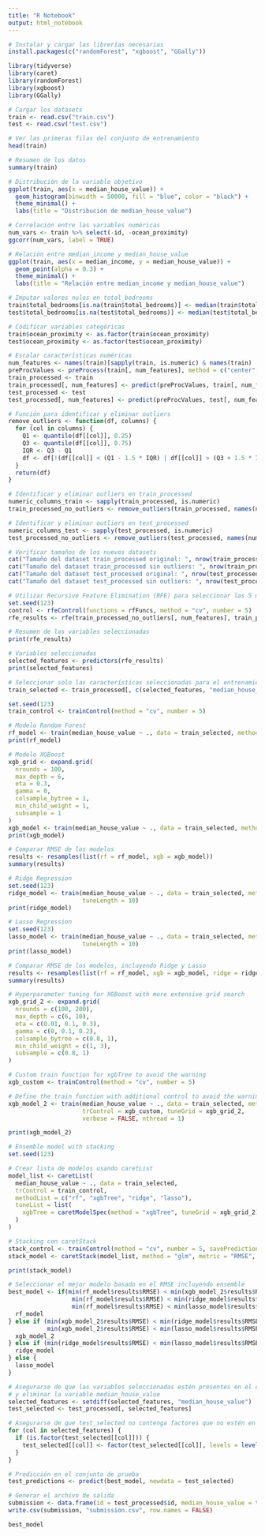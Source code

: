 ```yaml
---
title: "R Notebook"
output: html_notebook
---
```


```r
# Instalar y cargar las librerías necesarias
install.packages(c("randomForest", "xgboost", "GGally"))
```

```r
library(tidyverse)
library(caret)
library(randomForest)
library(xgboost)
library(GGally)
```

```r
# Cargar los datasets
train <- read.csv("train.csv")
test <- read.csv("test.csv")
```

```r
# Ver las primeras filas del conjunto de entrenamiento
head(train)

# Resumen de los datos
summary(train)

# Distribución de la variable objetivo
ggplot(train, aes(x = median_house_value)) +
  geom_histogram(binwidth = 50000, fill = "blue", color = "black") +
  theme_minimal() +
  labs(title = "Distribución de median_house_value")

# Correlación entre las variables numéricas
num_vars <- train %>% select(-id, -ocean_proximity)
ggcorr(num_vars, label = TRUE)

# Relación entre median_income y median_house_value
ggplot(train, aes(x = median_income, y = median_house_value)) +
  geom_point(alpha = 0.3) +
  theme_minimal() +
  labs(title = "Relación entre median_income y median_house_value")
```

```r
# Imputar valores nulos en total_bedrooms
train$total_bedrooms[is.na(train$total_bedrooms)] <- median(train$total_bedrooms, na.rm = TRUE)
test$total_bedrooms[is.na(test$total_bedrooms)] <- median(test$total_bedrooms, na.rm = TRUE)

# Codificar variables categóricas
train$ocean_proximity <- as.factor(train$ocean_proximity)
test$ocean_proximity <- as.factor(test$ocean_proximity)

# Escalar características numéricas
num_features <- names(train)[sapply(train, is.numeric) & names(train) != "median_house_value" & names(train) != "id"]
preProcValues <- preProcess(train[, num_features], method = c("center", "scale"))
train_processed <- train
train_processed[, num_features] <- predict(preProcValues, train[, num_features])
test_processed <- test
test_processed[, num_features] <- predict(preProcValues, test[, num_features])
```

```r
# Función para identificar y eliminar outliers
remove_outliers <- function(df, columns) {
  for (col in columns) {
    Q1 <- quantile(df[[col]], 0.25)
    Q3 <- quantile(df[[col]], 0.75)
    IQR <- Q3 - Q1
    df <- df[!(df[[col]] < (Q1 - 1.5 * IQR) | df[[col]] > (Q3 + 1.5 * IQR)), ]
  }
  return(df)
}

# Identificar y eliminar outliers en train_processed
numeric_columns_train <- sapply(train_processed, is.numeric)
train_processed_no_outliers <- remove_outliers(train_processed, names(numeric_columns_train[numeric_columns_train]))

# Identificar y eliminar outliers en test_processed
numeric_columns_test <- sapply(test_processed, is.numeric)
test_processed_no_outliers <- remove_outliers(test_processed, names(numeric_columns_test[numeric_columns_test]))

# Verificar tamaños de los nuevos datasets
cat("Tamaño del dataset train_processed original: ", nrow(train_processed), "\n")
cat("Tamaño del dataset train_processed sin outliers: ", nrow(train_processed_no_outliers), "\n")
cat("Tamaño del dataset test_processed original: ", nrow(test_processed), "\n")
cat("Tamaño del dataset test_processed sin outliers: ", nrow(test_processed_no_outliers), "\n")
```

```r
# Utilizar Recursive Feature Elimination (RFE) para seleccionar las 5 mejores variables en el dataset sin outliers
set.seed(123)
control <- rfeControl(functions = rfFuncs, method = "cv", number = 5)
rfe_results <- rfe(train_processed_no_outliers[, num_features], train_processed_no_outliers$median_house_value, sizes = c(1:10), rfeControl = control)

# Resumen de las variables seleccionadas
print(rfe_results)

# Variables seleccionadas
selected_features <- predictors(rfe_results)
print(selected_features)
```

```r
# Seleccionar solo las características seleccionadas para el entrenamiento
train_selected <- train_processed[, c(selected_features, "median_house_value")]

set.seed(123)
train_control <- trainControl(method = "cv", number = 5)

# Modelo Random Forest
rf_model <- train(median_house_value ~ ., data = train_selected, method = "rf", trControl = train_control)
print(rf_model)

# Modelo XGBoost
xgb_grid <- expand.grid(
  nrounds = 100,
  max_depth = 6,
  eta = 0.3,
  gamma = 0,
  colsample_bytree = 1,
  min_child_weight = 1,
  subsample = 1
)
xgb_model <- train(median_house_value ~ ., data = train_selected, method = "xgbTree", trControl = train_control, tuneGrid = xgb_grid)
print(xgb_model)

# Comparar RMSE de los modelos
results <- resamples(list(rf = rf_model, xgb = xgb_model))
summary(results)
```

```r
# Ridge Regression
set.seed(123)
ridge_model <- train(median_house_value ~ ., data = train_selected, method = "ridge", trControl = train_control, 
                     tuneLength = 10)
print(ridge_model)

# Lasso Regression
set.seed(123)
lasso_model <- train(median_house_value ~ ., data = train_selected, method = "lasso", trControl = train_control, 
                     tuneLength = 10)
print(lasso_model)

# Comparar RMSE de los modelos, incluyendo Ridge y Lasso
results <- resamples(list(rf = rf_model, xgb = xgb_model, ridge = ridge_model, lasso = lasso_model))
summary(results)
```

```r
# Hyperparameter tuning for XGBoost with more extensive grid search
xgb_grid_2 <- expand.grid(
  nrounds = c(100, 200),
  max_depth = c(6, 10),
  eta = c(0.01, 0.1, 0.3),
  gamma = c(0, 0.1, 0.2),
  colsample_bytree = c(0.8, 1),
  min_child_weight = c(1, 3),
  subsample = c(0.8, 1)
)

# Custom train function for xgbTree to avoid the warning
xgb_custom <- trainControl(method = "cv", number = 5)

# Define the train function with additional control to avoid the warning
xgb_model_2 <- train(median_house_value ~ ., data = train_selected, method = "xgbTree",
                     trControl = xgb_custom, tuneGrid = xgb_grid_2,
                     verbose = FALSE, nthread = 1)

print(xgb_model_2)
```

```r
# Ensemble model with stacking
set.seed(123)

# Crear lista de modelos usando caretList
model_list <- caretList(
  median_house_value ~ ., data = train_selected,
  trControl = train_control,
  methodList = c("rf", "xgbTree", "ridge", "lasso"),
  tuneList = list(
    xgbTree = caretModelSpec(method = "xgbTree", tuneGrid = xgb_grid_2)
  )
)

# Stacking con caretStack
stack_control <- trainControl(method = "cv", number = 5, savePredictions = "final", classProbs = TRUE)
stack_model <- caretStack(model_list, method = "glm", metric = "RMSE", trControl = stack_control)

print(stack_model)
```

```r
# Seleccionar el mejor modelo basado en el RMSE incluyendo ensemble
best_model <- if(min(rf_model$results$RMSE) < min(xgb_model_2$results$RMSE) & 
                  min(rf_model$results$RMSE) < min(ridge_model$results$RMSE) & 
                  min(rf_model$results$RMSE) < min(lasso_model$results$RMSE)) {
  rf_model
} else if (min(xgb_model_2$results$RMSE) < min(ridge_model$results$RMSE) & 
           min(xgb_model_2$results$RMSE) < min(lasso_model$results$RMSE)) {
  xgb_model_2
} else if (min(ridge_model$results$RMSE) < min(lasso_model$results$RMSE)) {
  ridge_model
} else {
  lasso_model
}

# Asegurarse de que las variables seleccionadas estén presentes en el conjunto de prueba
# y eliminar la variable median_house_value
selected_features <- setdiff(selected_features, "median_house_value")
test_selected <- test_processed[, selected_features]

# Asegurarse de que test_selected no contenga factores que no estén en el train
for (col in selected_features) {
  if (is.factor(test_selected[[col]])) {
    test_selected[[col]] <- factor(test_selected[[col]], levels = levels(train_selected[[col]]))
  }
}

# Predicción en el conjunto de prueba
test_predictions <- predict(best_model, newdata = test_selected)

# Generar el archivo de salida
submission <- data.frame(id = test_processed$id, median_house_value = test_predictions)
write.csv(submission, "submission.csv", row.names = FALSE)
```

```r
best_model
```





